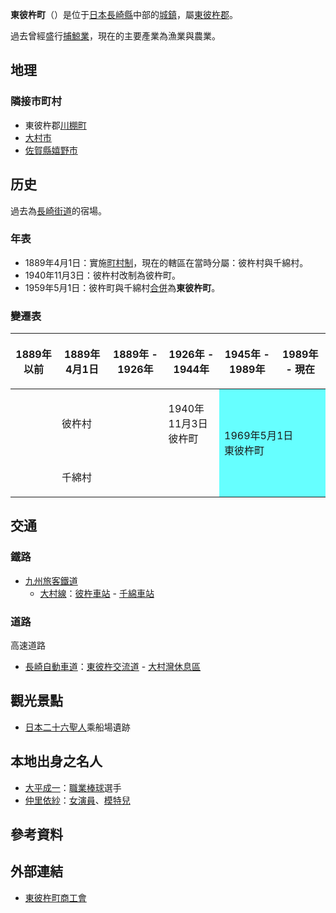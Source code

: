{{日本町村
| 自治體名=東彼杵
| 町村=町
| 圖像=[[File:龍頭泉_20150920_-_panoramio.jpg|240px]]
| 圖像說明=[[龍頭泉瀑布|龍頭泉瀑布]]
| 町村章=[[File:Emblem_of_Higashisonogi.png|100px]]
| 日文原名=東彼杵町
| 平假名=ひがしそのぎちょう
| 羅馬字拼音=Higashisonogi-chō
| 都道府縣=長崎縣
| 支廳=
| 郡=東彼杵郡
| 編號=42321-1 
| 面積=74.21
| 邊界未定=
| 人口=9,249
| 統計時間=2008年12月31日
| 自治體= [[川棚町|川棚町]]、[[大村市|大村市]]<br />'''[[佐賀縣|佐賀縣]]'''：[[嬉野市|嬉野市]] 
| 樹=[[樟樹|樟樹]]
| 花=[[大波斯菊|大波斯菊]]
| 鳥=
| 其他象徵物=
| 其他象徵=
| 首長=
| 議員數=12
| 郵遞區號=859-3808
| 所在地=東彼杵郡東彼杵町藏本鄉1850番6號<br />[[File:Higashisonogi_Town_Office_Nagasaki_2008.jpg|210px]]
| 電話號碼=957-46-1111
| 外部連結= http://www.sonogi.jp/ 
| 地圖=[[File:_Higashisonogi_in_Nagasaki_Prefecture.png|250px]]
| 註記=人口：[http://www.sonogi.jp/ 東彼杵町官方網頁]
}}
'''東彼杵町'''（{{jpn|j=東彼杵町|hg=ひがしそのぎちょう|rm=Higashisonogi chō|f=y}}）是位于[[日本|日本]][[長崎縣|長崎縣]]中部的[[城鎮|城鎮]]，屬[[東彼杵郡|東彼杵郡]]。

過去曾經盛行[[捕鯨業|捕鯨業]]，現在的主要產業為漁業與農業。

== 地理 ==
=== 隣接市町村 ===
*東彼杵郡[[川棚町|川棚町]]
*[[大村市|大村市]]
*[[佐賀縣|佐賀縣]][[嬉野市|嬉野市]]

== 历史 ==
過去為[[長崎街道|長崎街道]]的宿場。

=== 年表 ===
* 1889年4月1日：實施[[町村制|町村制]]，現在的轄區在當時分屬：彼杵村與千綿村。
* 1940年11月3日：彼杵村改制為彼杵町。
* 1959年5月1日：彼杵町與千綿村[[市町村合併|合併]]為'''東彼杵町'''。

=== 變遷表 ===
{| class="wikitable" style="font-size:x-small"
! 1889年以前
! 1889年4月1日
! 1889年 - 1926年
! colspan="2" | 1926年 - 1944年
! 1945年 - 1989年
! 1989年 - 現在
! 現在
|-
|
| colspan=3 | 彼杵村
| 1940年11月3日<br />彼杵町
| rowspan=2 colspan=3 style="background-color:#6ff;" | 1969年5月1日<br />東彼杵町
|-
|
| colspan=4 | 千綿村
|}

== 交通 ==
=== 鐵路 ===
* [[九州旅客鐵道|九州旅客鐵道]]
** [[大村線|大村線]]：[[彼杵車站|彼杵車站]] - [[千綿車站|千綿車站]]

=== 道路 ===
; 高速道路
* [[長崎自動車道|長崎自動車道]]：[[東彼杵交流道|東彼杵交流道]] - [[大村灣休息區|大村灣休息區]]

== 觀光景點 ==
* [[日本二十六聖人|日本二十六聖人]]乘船場遺跡

== 本地出身之名人 ==
* [[大平成一|大平成一]]：[[職業棒球|職業棒球]]選手
* [[仲里依紗|仲里依紗]]：[[女演員|女演員]]、[[模特兒|模特兒]]

== 參考資料 ==
{{Reflist}}

== 外部連結 ==
{{commonscat|Higashisonogi, Nagasaki}}
* {{Ja}} [http://www.shokokai-nagasaki.or.jp/h-sonogi/ 東彼杵町商工會] {{Wayback|url=http://www.shokokai-nagasaki.or.jp/h-sonogi/ |date=20100520203729 }}

{{長崎縣}}{{Authority control}}